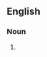 {{also|moneygrubber}}

==English==

===Noun===
{{en-noun}}

# {{alternative spelling of|moneygrubber|lang=en}}